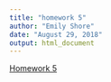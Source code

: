 ```yaml
---
title: "homework 5"
author: "Emily Shore"
date: "August 29, 2018"
output: html_document
---
```


[Homework 5](dplyr.html)
